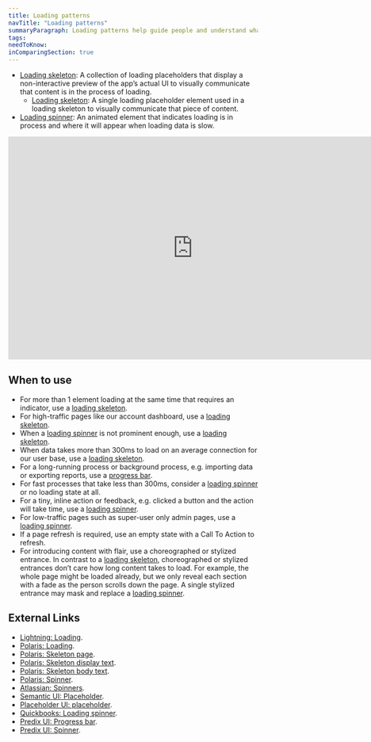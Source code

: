 ```yaml
---
title: Loading patterns
navTitle: "Loading patterns"
summaryParagraph: Loading patterns help guide people and understand what to expect.
tags:
needToKnow:
inComparingSection: true
---
```


- [Loading skeleton](/components/loading-skeleton): A collection of loading placeholders that display a non-interactive preview of the app’s actual UI to visually communicate that content is in the process of loading.
    - [Loading skeleton](/components/loading-skeleton): A single loading placeholder element used in a loading skeleton to visually communicate that piece of content.
- [Loading spinner](/components/loading-spinner): An animated element that indicates loading is in process and where it will appear when loading data is slow.

<iframe style="border: none;" width="744" height="450" src="https://www.figma.com/embed?embed_host=share&url=https%3A%2F%2Fwww.figma.com%2Ffile%2Fe3TyAOZKfLg9cA01Iy1Mgm%2FKaizen-Site-embed%3Fnode-id%3D1387%253A76" allowfullscreen></iframe>

## When to use

*   For more than 1 element loading at the same time that requires an indicator, use a [loading skeleton](/components/loading-skeleton).
*   For high-traffic pages like our account dashboard, use a [loading skeleton](/components/loading-skeleton).
*   When a [loading spinner](/components/loading-spinner) is not prominent enough, use a [loading skeleton](/components/loading-skeleton).
*   When data takes more than 300ms to load on an average connection for our user base, use a [loading skeleton](/components/loading-skeleton).
*   For a long-running process or background process, e.g. importing data or exporting reports, use a [progress bar](/components/progress-bar).
*   For fast processes that take less than 300ms, consider a [loading spinner](/components/loading-spinner) or no loading state at all.
*   For a tiny, inline action or feedback, e.g. clicked a button and the action will take time, use a [loading spinner](/components/loading-spinner).
*   For low-traffic pages such as super-user only admin pages, use a [loading spinner](/components/loading-spinner).
*   If a page refresh is required, use an empty state with a Call To Action to refresh.
*   For introducing content with flair, use a choreographed or stylized entrance. In contrast to a [loading skeleton](/components/loading-skeleton), choreographed or stylized entrances don’t care how long content takes to load. For example, the whole page might be loaded already, but we only reveal each section with a fade as the person scrolls down the page. A single stylized entrance may mask and replace a [loading spinner](/components/loading-spinner).

## External Links

- [Lightning: Loading](https://www.lightningdesignsystem.com/guidelines/loading/#site-main-content).
- [Polaris: Loading](https://polaris.shopify.com/components/feedback-indicators/loading).
- [Polaris: Skeleton page](https://polaris.shopify.com/components/feedback-indicators/skeleton-page#navigation).
- [Polaris: Skeleton display text](https://polaris.shopify.com/components/feedback-indicators/skeleton-display-text#navigation).
- [Polaris: Skeleton body text](https://polaris.shopify.com/components/feedback-indicators/skeleton-body-text#navigation).
- [Polaris: Spinner](https://polaris.shopify.com/components/feedback-indicators/spinner#navigation).
- [Atlassian: Spinners](https://atlassian.design/guidelines/product/components/spinners).
- [Semantic UI: Placeholder](https://semantic-ui.com/elements/placeholder.html).
- [Placeholder UI: placeholder](https://material.io/design/communication/launch-screen.html#placeholder-ui).
- [Quickbooks: Loading spinner](https://designsystem.quickbooks.com/component/loading-spinners/).
- [Predix UI: Progress bar](https://www.predix-ui.com/#/elements/px-progress-bar).
- [Predix UI: Spinner](https://www.predix-ui.com/#/elements/px-spinner).

